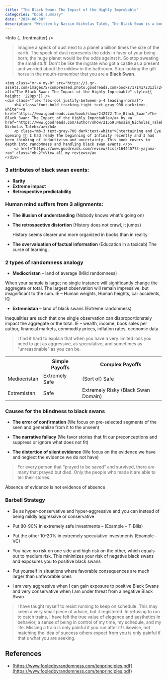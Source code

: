 ```yaml
---
title: "The Black Swan: The Impact of the Highly Improbable"
categories: "book summary"
date: "2024-06-30"
description: "Written by Nassim Nicholas Taleb, The Black Swan is a book that explores the impact of highly improbable events and our tendency to find simplistic explanations for these events post hoc."
---
```



<Info {...frontmatter} />


> Imagine a speck of dust next to a planet a billion times the size of the earth. The speck of dust represents the odds in favor of your being born; the huge planet would be the odds against it. So stop sweating the small stuff. Don't be like the ingrate who got a castle as a present and worried about the mildew in the bathroom. Stop looking the gift horse in the mouth-remember that you are a **Black Swan**.

<div class="flex flex-row items-center rounded-lg shadow dark:border-gray-700 bg-white dark:bg-[#2e3039] overflow-hidden">

    <img class="mr-4 my-0" src="https://i.gr-assets.com/images/S/compressed.photo.goodreads.com/books/1714172313l/242472._SX98_.jpg" alt="The Black Swan: The Impact of the Highly Improbable" style={{ height: '220px'}} />
    <div class="flex flex-col justify-between p-4 leading-normal">
        <h4 class="font-bold tracking-tight text-gray-900 dark:text-white"><a href="https://www.goodreads.com/book/show/242472.The_Black_Swan">The Black Swan: The Impact of the Highly Improbable</a> by <a href="https://www.goodreads.com/author/show/21559.Nassim_Nicholas_Taleb">Nassim Nicholas Taleb</a></h4>
        <p class="mb-3 text-gray-700 dark:text-white">Entertaining and Eye opening 👌🏻 I had ready The beginning of Infinity recently and I had been thinking of inductivism and uncertainty. This book covers in depth into randomness and handling black swan events.</p>
        <a href="https://www.goodreads.com/review/list/164445773-yajana-rao" class="mb-2">View all my reviews</a>
    </div>
</div>

### 3 attributes of black swan events:
- **Rarity**
- **Extreme impact**
- **Retrospective predictability**

### Human mind suffers from 3 alignments:
- **The illusion of understanding** (Nobody knows what's going on)
- **The retrospective distortion** (History does not crawl, it jumps)

  History seems clearer and more organized in books than in reality

- **The overvaluation of factual information** (Education in a taxicab)
The curse of learning. 


### 2 types of randomness analogy

- **Mediocristan** – land of average (Mild randomness)

When your sample is large; no single instance will significantly change the aggregate or total. The largest observation will remain impressive, but insignificant to the sum. IE – Human weights, Human heights, car accidents, IQ

- **Extremistan** – land of black swans (Extreme randomness)

Inequalities are such that one single observation can disproportionately impact the aggregate or the total. IE – wealth, income, book sales per author, financial markets, commodity prices, inflation rates, economic data

> I find it hard to explain that when you have a very limited loss you need to get as aggressive, as speculative, and sometimes as "unreasonable" as you can be.

<table>
<tr>
<th class="border py-6">  </th>
<th class="border py-6">Simple Payoffs</th>
<th class="border py-6">Complex Payoffs</th>
</tr>
<tr>
<td class="border py-6 text-center">Mediocristan</td>
<td class="border py-6 text-center">Extremely Safe</td>
<td class="border py-6 text-center">(Sort of) Safe</td>
</tr>
<tr>
<td class="border py-6 text-center">Extremistan</td>
<td class="border py-6 text-center">Safe</td>
<td class="border py-6 text-center">Extremely Risky (Black Swan Domain)</td>
</tr>
</table>

### Causes for the blindness to black swans

- **The error of confirmation** (We focus on pre-selected segments of the seen and generalize from it to the unseen)
- **The narrative fallacy** (We favor stories that fit our preconceptions and suppress or ignore what does not fit)

- **The distortion of silent evidence** (We focus on the evidence we have and neglect the evidence we do not have)

> For every person that “prayed to be saved” and survived, there are many that prayed but died. Only the people who made it are able to tell their stories.

Absence of evidence is not evidence of absence

### Barbell Strategy


- Be as hyper-conservative and hyper-aggressive and you can instead of being mildly aggressive or conservative

- Put 80-90% in extremely safe investments – (Example – T-Bills)

- Put the other 10-20% in extremely speculative investments (Example – VC)

- You have no risk on one side and high risk on the other, which equals out to medium risk. This minimizes your risk of negative black swans and exposures you to positive black swans

- Put yourself in situations where favorable consequences are much larger than unfavorable ones

- I am very aggressive when I can gain exposure to positive Black Swans and very conservative when I am under threat from a negative Black Swan


> I have taught myself to resist running to keep on schedule. This may seem a very small piece of advice, but it registered. In refusing to run to catch trains, I have felt the true value of elegance and aesthetics in behavior, a sense of being in control of my time, my schedule, and my life. Missing a train is only painful if you run after it! Likewise, not matching the idea of success others expect from you is only painful if that's what you are seeking.


## References

- [https://www.fooledbyrandomness.com/tenprinciples.pdf](https://www.fooledbyrandomness.com/tenprinciples.pdf)